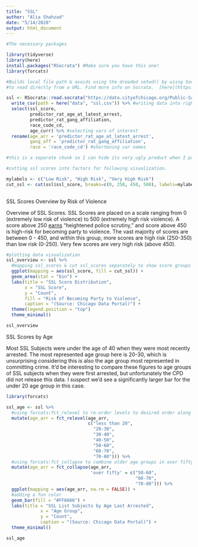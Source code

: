 ```yaml
---
title: "SSL"
author: "Alia Shahzad"
date: "5/14/2020"
output: html_document
---
```


```r
#The necessary packages

library(tidyverse)
library(here)
install.packages("RSocrata") #Make sure you have this one!
library(forcats)

```


```r
#Builds local file path & avoids using the dreaded setwd() by using Socrata package
#to read directly from a URL. Find more info on Socrata.  [here](https://github.com/Chicago/RSocrata/blob/master/README.md).

ssl <- RSocrata::read.socrata("https://data.cityofchicago.org/Public-Safety/Strategic-Subject-List/4aki-r3np/data") %>%
  write_csv(path = here("data", "ssl.csv")) %>% #writing data into right folder
  select(ssl_score, 
         predictor_rat_age_at_latest_arrest,
         predictor_rat_gang_affiliation, 
         race_code_cd, 
         age_curr) %>% #selecting vars of interest
  rename(age_arr = 'predictor_rat_age_at_latest_arrest',
         gang_aff = 'predictor_rat_gang_affiliation', 
         race = 'race_code_cd') #shortening var names

```
  
      
```r

#this is a separate chunk so I can hide its very ugly product when I print.

#cutting ssl scores into factors for following visualization.

mylabels <- c("Low Risk", "High Risk", "Very High Risk") 
cut_ssl <- cut(ssl$ssl_score, breaks=c(0, 250, 450, 500), labels=mylabels)  
  
```

SSL Scores Overview by Risk of Violence

Overview of SSL Scores. SSL Scores are placed on a scale ranging from 0 (extremely low risk of violence) to 500 (extremely high risk violence). A score above 250 [earns](https://medium.com/equal-future/how-strategic-is-chicagos-strategic-subjects-list-upturn-investigates-9e5b4b235a7c) "heightened police scrutiny," and score above 450 is high-risk for becoming party to violence. The vast majority of scores are between 0 - 450, and within this group, more scores are high risk (250-350) than low risk (0-250). Very few scores are very high risk (above 450).

```r

#plotting data visualization
ssl_overview <- ssl %>%
  #mapping ssl_scores & cut ssl_scores separately to show score groups in visualization
  ggplot(mapping = aes(ssl_score, fill = cut_ssl)) + 
  geom_area(stat = "bin") +
  labs(title = "SSL Score Distribution", 
       x = "SSL Score",
       y = "Count",
       fill = "Risk of Becoming Party to Violence",
       caption = "(Source: Chicago Data Portal)") +
  theme(legend.position = "top")
  theme_minimal() 

ssl_overview
```

SSL Scores by Age

Most SSL Subjects were under the age of 40 when they were most recently arrested. The most represented age group here is 20-30, which is unsurprising considering this is also the age group most represented in committing crime. It'd be interesting to compare these figures to age groups of SSL subjects when they were first arrested, but unfortunately the CPD did not release this data. I suspect we'd see a significantly larger bar for the under 20 age group in this case. 


```r

library(forcats)

ssl_age <- ssl %>% 
  #using forcats:fct_relevel to re-order levels to desired order along x axis
  mutate(age_arr = fct_relevel(age_arr, 
                               c("less than 20",
                                 "20-30",
                                 "30-40",
                                 "40-50",
                                 "50-60",
                                 "60-70",
                                 "70-80"))) %>% 
  #using forcats:fct_collapse to combine older age groups in over fifty
  mutate(age_arr = fct_collapse(age_arr,
                                'over fifty' = c("50-60", 
                                                 "60-70", 
                                                 "70-80"))) %>%
  ggplot(mapping = aes(age_arr, na.rm = FALSE)) +
  #adding a fun color
  geom_bar(fill = "#FF6666") +
  labs(title = "SSL List Subjects by Age Last Arrested", 
             x = "Age Group",  
             y = "Count",
             caption = "(Source: Chicago Data Portal)") +
  theme_minimal()

ssl_age

```

